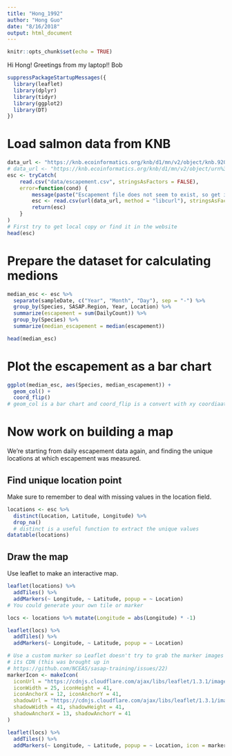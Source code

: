 ```yaml
---
title: "Hong_1992"
author: "Hong Guo"
date: "8/16/2018"
output: html_document
---
```


```r
knitr::opts_chunk$set(echo = TRUE)
```
Hi Hong!
Greetings from my laptop!!
Bob
```r
suppressPackageStartupMessages({
  library(leaflet)
  library(dplyr)
  library(tidyr)
  library(ggplot2)
  library(DT)
})
```

# Load salmon data from KNB

```r
data_url <- "https://knb.ecoinformatics.org/knb/d1/mn/v2/object/knb.92020.1"
# data_url <- "https://knb.ecoinformatics.org/knb/d1/mn/v2/object/urn%3Auuid%3Af119a05b-bbe7-4aea-93c6-85434dcb1c5e"
esc <- tryCatch(
    read.csv("data/escapement.csv", stringsAsFactors = FALSE),
    error=function(cond) {
        message(paste("Escapement file does not seem to exist, so get it from the KNB."))
        esc <- read.csv(url(data_url, method = "libcurl"), stringsAsFactors = FALSE)
        return(esc)
    }
)
# First try to get local copy or find it in the website
head(esc)
```
# Prepare the dataset for calculating medions

```r
median_esc <- esc %>% 
  separate(sampleDate, c("Year", "Month", "Day"), sep = "-") %>% 
  group_by(Species, SASAP.Region, Year, Location) %>% 
  summarize(escapement = sum(DailyCount)) %>% 
  group_by(Species) %>% 
  summarize(median_escapement = median(escapement))

head(median_esc)
```

# Plot the escapement as a bar chart

```r
ggplot(median_esc, aes(Species, median_escapement)) +
  geom_col() +
  coord_flip() 
# geom_col is a bar chart and coord_flip is a convert with xy coordiaate
```
# Now work on building a map

We're starting from daily escapement data again, and finding the unique locations at which escapement was measured.

## Find unique location point 

Make sure to remember to deal with missing values in the location field.

```r
locations <- esc %>% 
  distinct(Location, Latitude, Longitude) %>% 
  drop_na()
  # distinct is a useful function to extract the unique values
datatable(locations)
```

## Draw the map

Use leaflet to make an interactive map.

```r
leaflet(locations) %>% 
  addTiles() %>% 
  addMarkers(~ Longitude, ~ Latitude, popup = ~ Location)
# You could generate your own tile or marker
```

```r
locs <- locations %>% mutate(Longitude = abs(Longitude) * -1)

leaflet(locs) %>% 
  addTiles() %>% 
  addMarkers(~ Longitude, ~ Latitude, popup = ~ Location)
```

```r
# Use a custom marker so Leaflet doesn't try to grab the marker images from 
# its CDN (this was brought up in 
# https://github.com/NCEAS/sasap-training/issues/22)
markerIcon <- makeIcon(
  iconUrl = "https://cdnjs.cloudflare.com/ajax/libs/leaflet/1.3.1/images/marker-icon.png",
  iconWidth = 25, iconHeight = 41,
  iconAnchorX = 12, iconAnchorY = 41,
  shadowUrl = "https://cdnjs.cloudflare.com/ajax/libs/leaflet/1.3.1/images/marker-shadow.png",
  shadowWidth = 41, shadowHeight = 41,
  shadowAnchorX = 13, shadowAnchorY = 41
)
```

```r
leaflet(locs) %>% 
  addTiles() %>% 
  addMarkers(~ Longitude, ~ Latitude, popup = ~ Location, icon = markerIcon)
```

